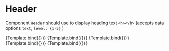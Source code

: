 
<Meta title="SB/User/LearnPage/BlockElement/Header" component={Header} />

# Header

Component `Header` should use to display heading text `<h></h>` (accepts data options `text`, `level: {1-5}` )


<Canvas>
  <Story
    name="Header 1"
    args={{
      content: {
        data: {
          text: 'Header 1',
          level: 1,
        },
      },
    }}
  >
    {Template.bind({})}
  </Story>
  <Story
    name="Header 2"
    args={{
      content: {
        data: {
          text: 'Header 2',
          level: 2,
        },
      },
    }}
  >
    {Template.bind({})}
  </Story>
  <Story
    name="Header 3"
    args={{
      content: {
        data: {
          text: 'Header 3',
          level: 3,
        },
      },
    }}
  >
    {Template.bind({})}
  </Story>
  <Story
    name="Header 4"
    args={{
      content: {
        data: {
          text: 'Header 4',
          level: 4,
        },
      },
    }}
  >
    {Template.bind({})}
  </Story>
  <Story
    name="Header 5"
    args={{
      content: {
        data: {
          text: 'Header 5',
          level: 5,
        },
      },
    }}
  >
    {Template.bind({})}
  </Story>
</Canvas>
